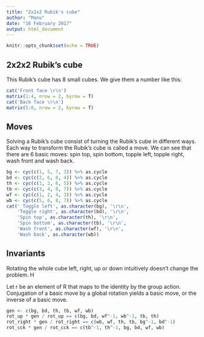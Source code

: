 ```yaml
---
title: "2x2x2 Rubik's cube"
author: "Manu"
date: "16 February 2017"
output: html_document
---
```


```r
knitr::opts_chunk$set(echo = TRUE)
```

## 2x2x2 Rubik's cube
This Rubik's cube has 8 small cubes. We give them a number like this:


```r
cat('Front face \r\n')
matrix(1:4, nrow = 2, byrow = T)
cat('Back face \r\n')
matrix(5:8, nrow = 2, byrow = T)

```

## Moves

Solving a Rubik's cube consist of turning the Rubik's cube in different ways.
Each way to transform the Rubik's cube is called a move. We can see that there
are 6 basic moves: spin top, spin bottom, topple left, topple right, wash front and wash back.

```r
bg <- cyc(c(1, 5, 7, 3)) %>% as.cycle
bd <- cyc(c(2, 6, 8, 4)) %>% as.cycle
th <- cyc(c(1, 2, 6, 5)) %>% as.cycle
tb <- cyc(c(3, 4, 8, 7)) %>% as.cycle
wf <- cyc(c(1, 2, 4, 3)) %>% as.cycle
wb <- cyc(c(5, 6, 8, 7)) %>% as.cycle
cat(' Toggle left', as.character(bg), '\r\n',
    'Toggle right', as.character(bd), '\r\n',
    'Spin top', as.character(th), '\r\n',
    'Spin bottom', as.character(tb), '\r\n',
    'Wash front', as.character(wf), '\r\n',
    'Wash back', as.character(wb))

```

## Invariants

Rotating the whole cube left, right, up or down intuitively doesn't change
the problem. H

Let r be an element of R that maps to the identity by the group action. 
Conjugation of a basic move by a global rotation yields a basic move, or the inverse of a basic move.

```r
gen <- c(bg, bd, th, tb, wf, wb)
rot_up * gen / rot_up == c(bg, bd, wf^-1, wb^-1, tb, th)
rot_right * gen / rot_right == c(wb, wf, th, tb, bg^-1, bd^-1)
rot_cck * gen / rot_cck == c(tb^-1, th^-1, bg, bd, wf, wb)



```

